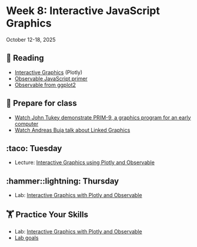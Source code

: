 # Week 8: Interactive JavaScript Graphics



October 12-18, 2025

## 📖 Reading

- [Interactive Graphics](https://srvanderplas.github.io/stat-computing-r-python/part-advanced-topics/07-intro-interactive-graphics.html) (Plotly)
- [Observable JavaScript primer](https://observablehq.com/@observablehq/learn-javascript-introduction)
- [Observable from ggplot2](https://observablehq.com/@observablehq/plot-from-ggplot2)


## 🥣 Prepare for class

- [Watch John Tukey demonstrate PRIM-9, a graphics program for an early computer](https://www.youtube.com/watch?v=B7XoW2qiFUA)
- [Watch Andreas Buja talk about Linked Graphics](https://www.youtube.com/watch?v=MtGYPAq_UEA)


## :taco: Tuesday

- Lecture: [Interactive Graphics using Plotly and Observable](slides/08-01-interactive-graphics.qmd)


## :hammer::lightning: Thursday

- Lab: [Interactive Graphics with Plotly and Observable](assignment-repos/08-interactive-graphics-js)


##  🏋 Practice Your Skills

- Lab: [Interactive Graphics with Plotly and Observable](assignment-repos/08-interactive-graphics-js)
- [Lab goals](assignment-repos/08-interactive-graphics-js/tilt.qmd)

